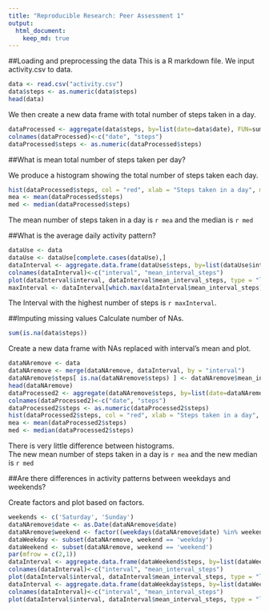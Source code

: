 ```yaml
---
title: "Reproducible Research: Peer Assessment 1"
output: 
  html_document:
    keep_md: true
---
```


##Loading and preprocessing the data
This is a R markdown file. We input activity.csv to data.  

```r
data <- read.csv("activity.csv")
data$steps <- as.numeric(data$steps)
head(data)
```

We then create a new data frame with total number of steps taken in a day.
```r
dataProcessed <- aggregate(data$steps, by=list(date=data$date), FUN=sum)
colnames(dataProcessed)<-c("date", "steps")
dataProcessed$steps <- as.numeric(dataProcessed$steps)
```


##What is mean total number of steps taken per day?

We produce a histogram showing the total number of steps taken each day. 
```r
hist(dataProcessed$steps, col = "red", xlab = "Steps taken in a day", main = "Histogram of steps taken in a day")
mea <- mean(dataProcessed$steps)
med <- median(dataProcessed$steps)
```

The mean number of steps taken in a day is `r mea` and the median is `r med`

##What is the average daily activity pattern?
```r
dataUse <- data
dataUse <- dataUse[complete.cases(dataUse),]
dataInterval <- aggregate.data.frame(dataUse$steps, by=list(dataUse$interval), FUN=mean)
colnames(dataInterval)<-c("interval", "mean_interval_steps")
plot(dataInterval$interval, dataInterval$mean_interval_steps, type = "l", ylab = "Steps", xlab = "Interval")
maxInterval <- dataInterval[which.max(dataInterval$mean_interval_steps), 1]
```

The Interval with the highest number of steps is `r maxInterval`.

##Imputing missing values
Calculate number of NAs.
```r
sum(is.na(data$steps))
```

Create a new data frame with NAs replaced with interval's mean and plot.
```r
dataNAremove <- data
dataNAremove <- merge(dataNAremove, dataInterval, by = "interval")
dataNAremove$steps[ is.na(dataNAremove$steps) ] <- dataNAremove$mean_interval_steps
head(dataNAremove)
dataProcessed2 <- aggregate(dataNAremove$steps, by=list(date=dataNAremove$date), FUN=sum)
colnames(dataProcessed2)<-c("date", "steps")
dataProcessed2$steps <- as.numeric(dataProcessed2$steps)
hist(dataProcessed2$steps, col = "red", xlab = "Steps taken in a day", main = "Histogram of steps taken in a day")
mea <- mean(dataProcessed2$steps)
med <- median(dataProcessed2$steps)
```

There is very little difference between histograms.  
The new mean number of steps taken in a day is `r mea` and the new median is `r med`


##Are there differences in activity patterns between weekdays and weekends?

Create factors and plot based on factors.
```r
weekends <- c('Saturday', 'Sunday')
dataNAremove$date <- as.Date(dataNAremove$date)
dataNAremove$weekend <- factor((weekdays(dataNAremove$date) %in% weekends), levels=c(TRUE, FALSE), labels=c('weekend', 'weekday'))
dataWeekday <- subset(dataNAremove, weekend == 'weekday')
dataWeekend <- subset(dataNAremove, weekend == 'weekend')
par(mfrow = c(2,1))
dataInterval <- aggregate.data.frame(dataWeekend$steps, by=list(dataWeekend$interval), FUN=mean)
colnames(dataInterval)<-c("interval", "mean_interval_steps")
plot(dataInterval$interval, dataInterval$mean_interval_steps, type = "l", ylab = "Steps", xlab = "Interval", main = "Mean steps over 5-minute intervals on the weekend")
dataInterval <- aggregate.data.frame(dataWeekday$steps, by=list(dataWeekday$interval), FUN=mean)
colnames(dataInterval)<-c("interval", "mean_interval_steps")
plot(dataInterval$interval, dataInterval$mean_interval_steps, type = "l", ylab = "Steps", xlab = "Interval", main = "Mean steps over 5-minute intervals on the weekday")
```


